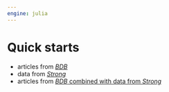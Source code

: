 ```yaml
---
engine: julia
---
```



# Quick starts

- articles from [*BDB*](./bdb.qmd)
- data from [*Strong*](./strong.qmd)
- articles from [*BDB* combined with data from *Strong*](./bdbplus.qmd)
